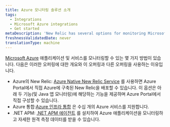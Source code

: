 ```yaml
---
title: Azure 모니터링 솔루션 소개
tags:
  - Integrations
  - Microsoft Azure integrations
  - Get started
metaDescription: 'New Relic has several options for monitoring Microsoft Azure services and products, giving a comprehensive view of your Azure ecosystem.'
freshnessValidatedDate: never
translationType: machine
---
```


[Microsoft Azure](https://azure.microsoft.com) 애플리케이션 및 서비스를 모니터링할 수 있는 몇 가지 방법이 있습니다. 다음은 이러한 오퍼링에 대한 개요와 이 오퍼링과 다른 오퍼링을 사용하는 이유입니다.

* Azure의 New Relic: [Azure Native New Relic Service](/docs/infrastructure/microsoft-azure-integrations/get-started/azure-native) 를 사용하면 Azure Portal에서 직접 Azure에 구축된 New Relic을 배포할 수 있습니다. 이 옵션은 아래 두 기능(및 Java 앱 모니터링)에 해당하는 기능을 제공하며 Azure Portal에서 직접 구성할 수 있습니다.
* Azure 통합:[Azure 인프라 통합](/docs/infrastructure/microsoft-azure-integrations/get-started/activate-azure-integrations) 은 수십 개의 Azure 서비스를 지원합니다.
* .NET APM: [.NET APM 에이전트](/install/dotnet) 를 설치하여 Azure 애플리케이션을 모니터링하고 자세한 원격 측정 데이터를 받을 수 있습니다.